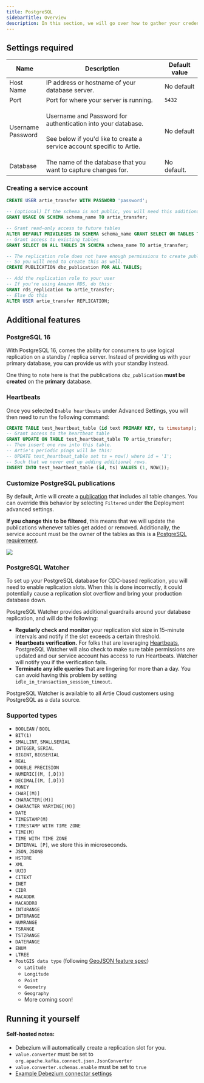```yaml
---
title: PostgreSQL
sidebarTitle: Overview
description: In this section, we will go over how to gather your credentials and prepare your PostgreSQL to start providing CDC logs.
---
```


## Settings required

| Name                        | Description                                                                                                                                       | Default value |
| --------------------------- | ------------------------------------------------------------------------------------------------------------------------------------------------- | ------------- |
| Host Name                   | IP address or hostname of your database server.                                                                                                   | No default    |
| Port                        | Port for where your server is running.                                                                                                            | `5432`        |
| <p>Username<br />Password</p> | <p>Username and Password for authentication into your database.<br /><br />See below if you'd like to create a service account specific to Artie.</p> | No default    |
| Database                    | The name of the database that you want to capture changes for.                                                                                    | No default.   |

### Creating a service account

```sql
CREATE USER artie_transfer WITH PASSWORD 'password';

-- (optional) If the schema is not public, you will need this additional line
GRANT USAGE ON SCHEMA schema_name TO artie_transfer;

-- Grant read-only access to future tables
ALTER DEFAULT PRIVILEGES IN SCHEMA schema_name GRANT SELECT ON TABLES TO artie_transfer;
-- Grant access to existing tables
GRANT SELECT ON ALL TABLES IN SCHEMA schema_name TO artie_transfer;

-- The replication role does not have enough permissions to create publications. 
-- So you will need to create this as well.
CREATE PUBLICATION dbz_publication FOR ALL TABLES;

-- Add the replication role to your user
-- If you're using Amazon RDS, do this:
GRANT rds_replication to artie_transfer;
-- Else do this
ALTER USER artie_transfer REPLICATION;
```

## Additional features

### PostgreSQL 16&#x20;

With PostgreSQL 16, comes the ability for consumers to use logical replication on a standby / replica server. Instead of providing us with your primary database, you can provide us with your standby instead.

One thing to note here is that the publications `dbz_publication` **must be created** on the **primary** database.

### Heartbeats

Once you selected `Enable heartbeats` under Advanced Settings, you will then need to run the following command:

```sql
CREATE TABLE test_heartbeat_table (id text PRIMARY KEY, ts timestamp);
-- Grant access to the heartbeat table
GRANT UPDATE ON TABLE test_heartbeat_table TO artie_transfer;
-- Then insert one row into this table.
-- Artie's periodic pings will be this:
-- UPDATE test_heartbeat_table set ts = now() where id = '1';
-- Such that we never end up adding additional rows.
INSERT INTO test_heartbeat_table (id, ts) VALUES (1, NOW());
```

### Customize PostgreSQL publications

By default, Artie will create a [publication](https://www.postgresql.org/docs/current/logical-replication-publication.html) that includes all table changes. You can override this behavior by selecting `Filtered` under the Deployment advanced settings.

**If you change this to be filtered**, this means that we will update the publications whenever tables get added or removed. Additionally, the service account must be the owner of the tables as this is a [PostgreSQL requirement](https://www.postgresql.org/docs/current/sql-alterpublication.html).&#x20;

<Frame caption="Changing the behavior of Postgres publications"><img src="/assets/image (1) (1) (1) (1).png" /></Frame>

### PostgreSQL Watcher

To set up your PostgreSQL database for CDC-based replication, you will need to enable replication slots. When this is done incorrectly, it could potentially cause a replication slot overflow and bring your production database down.

PostgreSQL Watcher provides additional guardrails around your database replication, and will do the following:

* **Regularly check and monitor** your replication slot size in 15-minute intervals and notify if the slot exceeds a certain threshold.
* **Heartbeats verification.** For folks that are leveraging [Heartbeats](https://docs.artie.com/tutorials/preventing-wal-growth-on-postgres-running-on-aws-rds), PostgreSQL Watcher will also check to make sure table permissions are updated and our service account has access to run Heartbeats. Watcher will notify you if the verification fails.
* **Terminate any idle queries** that are lingering for more than a day. You can avoid having this problem by setting `idle_in_transaction_session_timeout`.&#x20;

PostgreSQL Watcher is available to all Artie Cloud customers using PostgreSQL as a data source.&#x20;

### Supported types

* `BOOLEAN` / `BOOL`
* `BIT(1)`
* `SMALLINT`, `SMALLSERIAL`
* `INTEGER`, `SERIAL`
* `BIGINT`, `BIGSERIAL`
* `REAL`
* `DOUBLE PRECISION`
* `NUMERIC[(M, [,D])]`
* `DECIMAL[(M, [,D])]`
* `MONEY`
* `CHAR[(M)]`
* `CHARACTER[(M)]`
* `CHARACTER VARYING[(M)]`
* `DATE`
* `TIMESTAMP(M)`
* `TIMESTAMP WITH TIME ZONE`
* `TIME(M)`
* `TIME WITH TIME ZONE`
* `INTERVAL [P]`, we store this in microseconds.
* `JSON`, `JSONB`
* `HSTORE`
* `XML`
* `UUID`
* `CITEXT`
* `INET`
* `CIDR`
* `MACADDR`
* `MACADDR8`
* `INT4RANGE`
* `INT8RANGE`
* `NUMRANGE`
* `TSRANGE`
* `TSTZRANGE`
* `DATERANGE`
* `ENUM`
* `LTREE`
* `PostGIS data type` (following [GeoJSON feature spec](https://datatracker.ietf.org/doc/html/rfc7946))
  * `Latitude`
  * `Longitude`
  * `Point`
  * `Geometry`
  * `Geography`
  * More coming soon!

## Running it yourself

#### Self-hosted notes:

* Debezium will automatically create a replication slot for you.
* `value.converter` must be set to `org.apache.kafka.connect.json.JsonConverter`
* `value.converter.schemas.enable` must be set to `true`
* [Example Debezium connector settings](https://github.com/artie-labs/transfer/blob/master/examples/postgres/register-postgres-connector.json)
